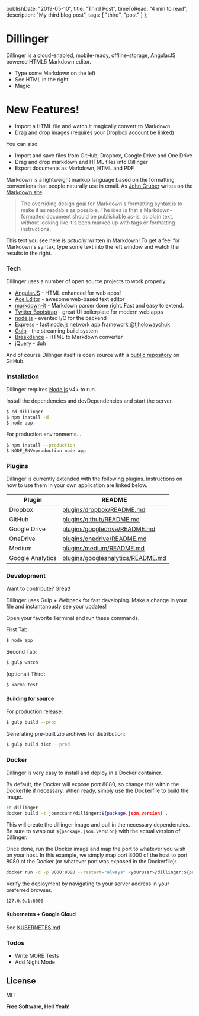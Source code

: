   publishDate: "2019-05-10",
  title: "Third Post",
  timeToRead: "4 min to read",
  description: "My third blog post",
  tags: [
    "third",
    "post"
  ]
};

# Dillinger

Dillinger is a cloud-enabled, mobile-ready, offline-storage, AngularJS powered HTML5 Markdown editor.

  - Type some Markdown on the left
  - See HTML in the right
  - Magic

# New Features!

  - Import a HTML file and watch it magically convert to Markdown
  - Drag and drop images (requires your Dropbox account be linked)


You can also:
  - Import and save files from GitHub, Dropbox, Google Drive and One Drive
  - Drag and drop markdown and HTML files into Dillinger
  - Export documents as Markdown, HTML and PDF

Markdown is a lightweight markup language based on the formatting conventions that people naturally use in email.  As [John Gruber] writes on the [Markdown site][df1]

> The overriding design goal for Markdown's
> formatting syntax is to make it as readable
> as possible. The idea is that a
> Markdown-formatted document should be
> publishable as-is, as plain text, without
> looking like it's been marked up with tags
> or formatting instructions.

This text you see here is *actually* written in Markdown! To get a feel for Markdown's syntax, type some text into the left window and watch the results in the right.

### Tech

Dillinger uses a number of open source projects to work properly:

* [AngularJS] - HTML enhanced for web apps!
* [Ace Editor] - awesome web-based text editor
* [markdown-it] - Markdown parser done right. Fast and easy to extend.
* [Twitter Bootstrap] - great UI boilerplate for modern web apps
* [node.js] - evented I/O for the backend
* [Express] - fast node.js network app framework [@tjholowaychuk]
* [Gulp] - the streaming build system
* [Breakdance](http://breakdance.io) - HTML to Markdown converter
* [jQuery] - duh

And of course Dillinger itself is open source with a [public repository][dill]
 on GitHub.

### Installation

Dillinger requires [Node.js](https://nodejs.org/) v4+ to run.

Install the dependencies and devDependencies and start the server.

```sh
$ cd dillinger
$ npm install -d
$ node app
```

For production environments...

```sh
$ npm install --production
$ NODE_ENV=production node app
```

### Plugins

Dillinger is currently extended with the following plugins. Instructions on how to use them in your own application are linked below.

| Plugin | README |
| ------ | ------ |
| Dropbox | [plugins/dropbox/README.md][PlDb] |
| GitHub | [plugins/github/README.md][PlGh] |
| Google Drive | [plugins/googledrive/README.md][PlGd] |
| OneDrive | [plugins/onedrive/README.md][PlOd] |
| Medium | [plugins/medium/README.md][PlMe] |
| Google Analytics | [plugins/googleanalytics/README.md][PlGa] |


### Development

Want to contribute? Great!

Dillinger uses Gulp + Webpack for fast developing.
Make a change in your file and instantanously see your updates!

Open your favorite Terminal and run these commands.

First Tab:
```sh
$ node app
```

Second Tab:
```sh
$ gulp watch
```

(optional) Third:
```sh
$ karma test
```
#### Building for source
For production release:
```sh
$ gulp build --prod
```
Generating pre-built zip archives for distribution:
```sh
$ gulp build dist --prod
```
### Docker
Dillinger is very easy to install and deploy in a Docker container.

By default, the Docker will expose port 8080, so change this within the Dockerfile if necessary. When ready, simply use the Dockerfile to build the image.

```sh
cd dillinger
docker build -t joemccann/dillinger:${package.json.version} .
```
This will create the dillinger image and pull in the necessary dependencies. Be sure to swap out `${package.json.version}` with the actual version of Dillinger.

Once done, run the Docker image and map the port to whatever you wish on your host. In this example, we simply map port 8000 of the host to port 8080 of the Docker (or whatever port was exposed in the Dockerfile):

```sh
docker run -d -p 8000:8080 --restart="always" <youruser>/dillinger:${package.json.version}
```

Verify the deployment by navigating to your server address in your preferred browser.

```sh
127.0.0.1:8000
```

#### Kubernetes + Google Cloud

See [KUBERNETES.md](https://github.com/joemccann/dillinger/blob/master/KUBERNETES.md)


### Todos

 - Write MORE Tests
 - Add Night Mode

License
----

MIT


**Free Software, Hell Yeah!**

[//]: # (These are reference links used in the body of this note and get stripped out when the markdown processor does its job. There is no need to format nicely because it shouldn't be seen. Thanks SO - http://stackoverflow.com/questions/4823468/store-comments-in-markdown-syntax)


   [dill]: <https://github.com/joemccann/dillinger>
   [git-repo-url]: <https://github.com/joemccann/dillinger.git>
   [john gruber]: <http://daringfireball.net>
   [df1]: <http://daringfireball.net/projects/markdown/>
   [markdown-it]: <https://github.com/markdown-it/markdown-it>
   [Ace Editor]: <http://ace.ajax.org>
   [node.js]: <http://nodejs.org>
   [Twitter Bootstrap]: <http://twitter.github.com/bootstrap/>
   [jQuery]: <http://jquery.com>
   [@tjholowaychuk]: <http://twitter.com/tjholowaychuk>
   [express]: <http://expressjs.com>
   [AngularJS]: <http://angularjs.org>
   [Gulp]: <http://gulpjs.com>

   [PlDb]: <https://github.com/joemccann/dillinger/tree/master/plugins/dropbox/README.md>
   [PlGh]: <https://github.com/joemccann/dillinger/tree/master/plugins/github/README.md>
   [PlGd]: <https://github.com/joemccann/dillinger/tree/master/plugins/googledrive/README.md>
   [PlOd]: <https://github.com/joemccann/dillinger/tree/master/plugins/onedrive/README.md>
   [PlMe]: <https://github.com/joemccann/dillinger/tree/master/plugins/medium/README.md>
   [PlGa]: <https://github.com/RahulHP/dillinger/blob/master/plugins/googleanalytics/README.md>
